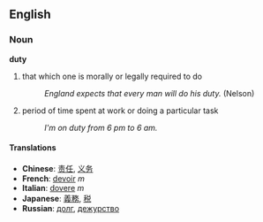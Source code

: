 ==English==
===Noun===
'''duty'''
#that which one is morally or legally required to do
#:''England expects that every man will do his duty. '' (Nelson)
#period of time spent at work or doing a particular task
#:''I'm on duty from 6 pm to 6 am.''

====Translations====
*'''Chinese''': [[责任]], [[义务]]
*'''French''': [[devoir]] ''m''
*'''Italian''': [[dovere]] ''m''
*'''Japanese''': [[義務]], [[税]]
*'''Russian''': [[долг]], [[дежурство]]